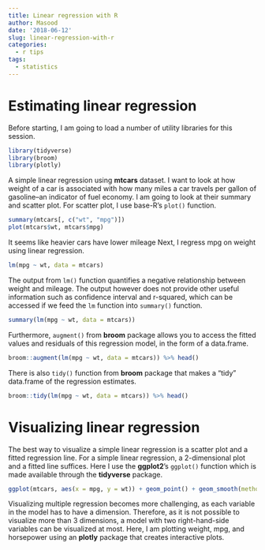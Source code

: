```yaml
---
title: Linear regression with R
author: Masood
date: '2018-06-12'
slug: linear-regression-with-r
categories:
  - r tips
tags:
  - statistics
---
```



# Estimating linear regression

Before starting, I am going to load a number of utility libraries for this session.

```r
library(tidyverse)
library(broom)
library(plotly)
```

A simple linear regression using **mtcars** dataset. I want to look at how weight of a car is associated with how many miles a car travels per gallon of gasoline--an indicator of fuel economy. I am going to look at their summary and scatter plot. For scatter plot, I use base-R's `plot()` function.


```r
summary(mtcars[, c("wt", "mpg")])
plot(mtcars$wt, mtcars$mpg)
```

It seems like heavier cars have lower mileage Next, I regress mpg on weight using linear regression.

```r
lm(mpg ~ wt, data = mtcars)
```

The output from `lm()` function quantifies a negative relationship between weight and mileage. The output however does not provide other useful information such as confidence interval and r-squared, which can be accessed if we feed the `lm` function into `summary()` function.

```r
summary(lm(mpg ~ wt, data = mtcars))
```

Furthermore, `augment()` from **broom** package allows you to access the fitted values and residuals of this regression model, in the form of a data.frame.

```r
broom::augment(lm(mpg ~ wt, data = mtcars)) %>% head()
```

There is also `tidy()` function from **broom** package that makes a "tidy" data.frame of the regression estimates.

```r
broom::tidy(lm(mpg ~ wt, data = mtcars)) %>% head()
```

# Visualizing linear regression

The best way to visualize a simple linear regression is a scatter plot and a fitted regression line. For a simple linear regression, a 2-dimensional plot and a fitted line suffices. Here I use the **ggplot2**'s `ggplot()` function which is made available through the **tidyverse** package.

```r
ggplot(mtcars, aes(x = mpg, y = wt)) + geom_point() + geom_smooth(method = "lm", se = F) + theme_bw()
```

Visualizing multiple regression becomes more challenging, as each variable in the model has to have a dimension. Therefore, as it is not possible to visualize more than 3 dimensions, a model with two right-hand-side variables can be visualized at most. Here, I am plotting weight, mpg, and horsepower using an **plotly** package that creates interactive plots.

